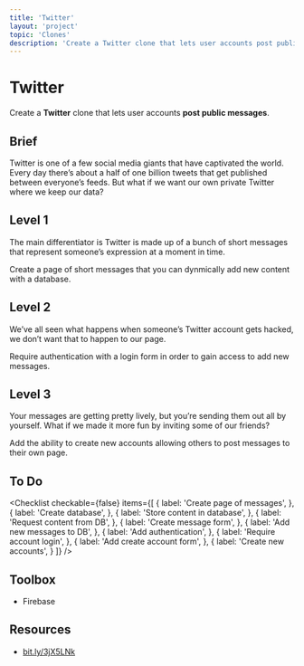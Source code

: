 ```yaml
---
title: 'Twitter'
layout: 'project'
topic: 'Clones'
description: 'Create a Twitter clone that lets user accounts post public messages.'
---
```



<ProjectHeader>

# Twitter

Create a <strong className="color-blue">Twitter</strong> clone that lets user accounts <strong className="color-purple">post public messages</strong>.

</ProjectHeader>

<ProjectContent>

## Brief

Twitter is one of a few social media giants that have captivated the world. Every day there’s about a half of one billion tweets that get published between everyone’s feeds. But what if we want our own private Twitter where we keep our data?

## Level 1

The main differentiator is Twitter is made up of a bunch of short messages that represent someone’s expression at a moment in time.

Create a page of short messages that you can dynmically add new content with a database.

<LoginRequired>

## Level 2

We’ve all seen what happens when someone’s Twitter account gets hacked, we don’t want that to happen to our page.

Require authentication with a login form in order to gain access to add new messages.

## Level 3

Your messages are getting pretty lively, but you’re sending them out all by yourself. What if we made it more fun by inviting some of our friends?

Add the ability to create new accounts allowing others to post messages to their own page.

</LoginRequired>

</ProjectContent>

<ProjectSidebar>

## To Do

<Checklist checkable={false} items={[
  {
    label: 'Create page of messages',
  },
  {
    label: 'Create database',
  },
  {
    label: 'Store content in database',
  },
  {
    label: 'Request content from DB',
  },
  {
    label: 'Create message form',
  },
  {
    label: 'Add new messages to DB',
  },
  {
    label: 'Add authentication',
  },
  {
    label: 'Require account login',
  },
  {
    label: 'Add create account form',
  },
  {
    label: 'Create new accounts',
  }
]} />

## Toolbox
- Firebase

## Resources
- [bit.ly/3jX5LNk](https://bit.ly/3jX5LNk)

</ProjectSidebar>